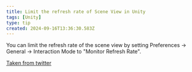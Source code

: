 ```yaml
---
title: Limit the refresh rate of Scene View in Unity
tags: [Unity]
type: tip
created: 2024-09-16T13:36:30.583Z
---
```

You can limit the refresh rate of the scene view by setting Preferences -> General -> Interaction Mode to "Monitor Refresh Rate".

[Taken from twitter](https://twitter.com/ekakiya/status/1835656429090529676)
